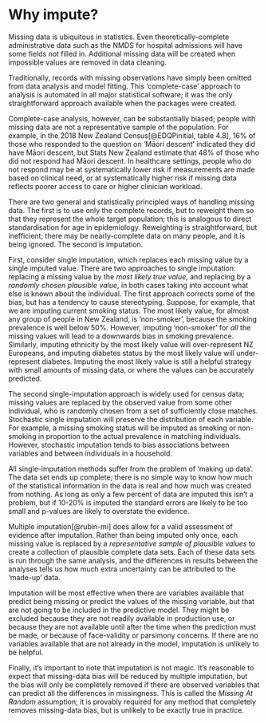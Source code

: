 # Why impute? {#intro}

Missing data is ubiquitous in statistics. Even theoretically-complete administrative data such as the NMDS for hospital admissions will have some fields not filled in.  Additional missing data will be created when impossible values are removed in data cleaning. 

Traditionally, records with missing observations have simply been omitted from data analysis and model fitting. This 'complete-case' approach to analysis is automated in all major statistical software; it was the only straightforward approach available when the packages were created. 

Complete-case analysis, however, can be substantially biased; people with missing data are not a representative sample of the population.  For example, in the 2018 New Zealand Census[@EDQPinitial, table 4.8], 16% of those who responded to the question on 'Māori descent' indicated they did have Māori descent, but Stats New Zealand estimate that 48% of those who did not respond had Māori descent.  In healthcare settings, people who do not respond may be at systematically lower risk if measurements are made based on clinical need, or at systematically higher risk if missing data reflects poorer access to care or higher clinician workload.

There are two general and statistically principled ways of handling missing data.  The first is to use only the complete records, but to reweight them so that they represent the whole target population; this is analogous to direct standardisation for age in epidemiology. Reweighting is straightforward, but inefficient; there may be nearly-complete data on many people, and it is being ignored.  The second is imputation. 

First, consider single imputation, which replaces each missing value by a single imputed value.  There are two approaches to single imputation: replacing a missing value by the *most likely true value*, and replacing by a *randomly chosen plausible value*, in both cases taking into account what else is known about the individual.  The first approach corrects some of the bias, but has a tendency to cause stereotyping.  Suppose, for example, that we are imputing current smoking status.  The most likely value, for almost any group of people in New Zealand, is 'non-smoker', because the smoking prevalence is well below 50%. However, imputing 'non-smoker' for *all* the missing values will lead to a downwards bias in smoking prevalence.  Similarly, imputing ethnicity by the most likely value will over-represent NZ Europeans, and imputing diabetes status by the most likely value will under-represent diabetes.  Imputing the most likely value is still a helpful strategy with small amounts of missing data, or where the values can be accurately predicted. 

The second single-imputation approach is widely used for census data; missing values are replaced by the observed value from some other individual, who is randomly chosen from a set of sufficiently close matches. Stochastic single imputation will preserve the distribution of each variable. For example, a missing smoking status will be imputed as smoking or non-smoking in proportion to the actual prevalence in matching individuals.  However, stochastic imputation tends to bias associations between variables and between individuals in a household. 

All single-imputation methods suffer from the problem of 'making up data'. The data set ends up complete; there is no simple way to know how much of the statistical information in the data is real and how much was created from nothing. As long as only a few percent of data are imputed this isn't a problem, but if 10-20% is imputed the standard errors are likely to be too small and p-values are likely to overstate the evidence. 

Multiple imputation[@rubin-mi] does allow for a valid assessment of evidence after imputation. Rather than being imputed only once, each missing value is replaced by a *representative sample of plausible values* to create a collection of plausible complete data sets. Each of these data sets is run through the same analysis, and the differences in results between the analyses tells us how much extra uncertainty can be attributed to the 'made-up' data. 

Imputation will be most effective when there are variables available that predict being missing or predict the values of the missing variable, but that are not going to be included in the predictive model.  They might be excluded because they are not readily available in production use, or because they are not available until after the time when the prediction must be made, or because of face-validity or parsimony concerns.  If there are no variables available that are not already in the model, imputation is unlikely to be helpful. 

Finally, it's important to note that imputation is not magic. It's reasonable to expect that missing-data bias will be reduced by multiple imputation, but the bias will only be completely removed if there are observed variables that can predict all the differences in missingness.  This is called the *Missing At Random* assumption; it is provably required for any method that completely removes missing-data bias, but is unlikely to be exactly true in practice. 

